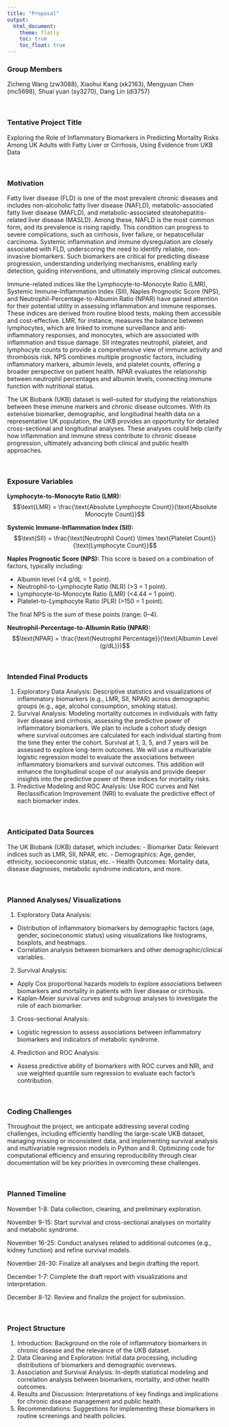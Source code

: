 ```yaml
---
title: "Proposal"
output: 
  html_document:
    theme: flatly
    toc: true
    toc_float: true
---
```


### Group Members
Zicheng Wang (zw3088), Xiaohui Kang (xk2163), Mengyuan Chen (mc5698), Shuai yuan (sy3270), Dang Lin (dl3757)

<br>

### Tentative Project Title
Exploring the Role of Inflammatory Biomarkers in Predicting Mortality Risks Among UK Adults with Fatty Liver or Cirrhosis, Using Evidence from UKB Data

<br>

### Motivation
Fatty liver disease (FLD) is one of the most prevalent chronic diseases and includes non-alcoholic fatty liver disease (NAFLD), metabolic-associated fatty liver disease (MAFLD), and metabolic-associated steatohepatitis-related liver disease (MASLD). Among these, NAFLD is the most common form, and its prevalence is rising rapidly. This condition can progress to severe complications, such as cirrhosis, liver failure, or hepatocellular carcinoma. Systemic inflammation and immune dysregulation are closely associated with FLD, underscoring the need to identify reliable, non-invasive biomarkers. Such biomarkers are critical for predicting disease progression, understanding underlying mechanisms, enabling early detection, guiding interventions, and ultimately improving clinical outcomes.

Immune-related indices like the Lymphocyte-to-Monocyte Ratio (LMR), Systemic Immune-Inflammation Index (SII), Naples Prognostic Score (NPS), and Neutrophil-Percentage-to-Albumin Ratio (NPAR) have gained attention for their potential utility in assessing inflammation and immune responses. These indices are derived from routine blood tests, making them accessible and cost-effective. LMR, for instance, measures the balance between lymphocytes, which are linked to immune surveillance and anti-inflammatory responses, and monocytes, which are associated with inflammation and tissue damage. SII integrates neutrophil, platelet, and lymphocyte counts to provide a comprehensive view of immune activity and thrombosis risk. NPS combines multiple prognostic factors, including inflammatory markers, albumin levels, and platelet counts, offering a broader perspective on patient health. NPAR evaluates the relationship between neutrophil percentages and albumin levels, connecting immune function with nutritional status.

The UK Biobank (UKB) dataset is well-suited for studying the relationships between these immune markers and chronic disease outcomes. With its extensive biomarker, demographic, and longitudinal health data on a representative UK population, the UKB provides an opportunity for detailed cross-sectional and longitudinal analyses. These analyses could help clarify how inflammation and immune stress contribute to chronic disease progression, ultimately advancing both clinical and public health approaches.

<br>

### Exposure Variables
**Lymphocyte-to-Monocyte Ratio (LMR):**
$$\text{LMR} = \frac{\text{Absolute Lymphocyte Count}}{\text{Absolute Monocyte Count}}$$

**Systemic Immune-Inflammation Index (SII):**
$$\text{SII} = \frac{\text{Neutrophil Count} \times \text{Platelet Count}}{\text{Lymphocyte Count}}$$

**Naples Prognostic Score (NPS):** \newline
This score is based on a combination of factors, typically including:

- Albumin level (<4 g/dL = 1 point). 
- Neutrophil-to-Lymphocyte Ratio (NLR) (>3 = 1 point). 
- Lymphocyte-to-Monocyte Ratio (LMR) (<4.44 = 1 point). 
- Platelet-to-Lymphocyte Ratio (PLR) (>150 = 1 point). 

The final NPS is the sum of these points (range: 0–4).

**Neutrophil-Percentage-to-Albumin Ratio (NPAR):**
$$\text{NPAR} = \frac{\text{Neutrophil Percentage}}{\text{Albumin Level (g/dL)}}$$

<br>

### Intended Final Products
1. Exploratory Data Analysis: Descriptive statistics and visualizations of inflammatory biomarkers (e.g., LMR, SII, NPAR) across demographic groups (e.g., age, alcohol consumption, smoking status). \newline 
2. Survival Analysis: Modeling mortality outcomes in individuals with fatty liver disease and cirrhosis, assessing the predictive power of inflammatory biomarkers. We plan to include a cohort study design where survival outcomes are calculated for each individual starting from the time they enter the cohort. Survival at 1, 3, 5, and 7 years will be assessed to explore long-term outcomes. We will use a multivariable logistic regression model to evaluate the associations between inflammatory biomarkers and survival outcomes. This addition will enhance the longitudinal scope of our analysis and provide deeper insights into the predictive power of these indices for mortality risks. \newline 
3. Predictive Modeling and ROC Analysis: Use ROC curves and Net Reclassification Improvement (NRI) to evaluate the predictive effect of each biomarker index.

<br>

### Anticipated Data Sources
The UK Biobank (UKB) dataset, which includes:
- Biomarker Data: Relevant indices such as LMR, SII, NPAR, etc.
- Demographics: Age, gender, ethnicity, socioeconomic status, etc.
- Health Outcomes: Mortality data, disease diagnoses, metabolic syndrome indicators, and more.

<br>

### Planned Analyses/ Visualizations
1. Exploratory Data Analysis:
- Distribution of inflammatory biomarkers by demographic factors (age, gender, socioeconomic status) using visualizations like histograms, boxplots, and heatmaps.
- Correlation analysis between biomarkers and other demographic/clinical variables.

2. Survival Analysis:
- Apply Cox proportional hazards models to explore associations between biomarkers and mortality in patients with liver disease or cirrhosis.
- Kaplan-Meier survival curves and subgroup analyses to investigate the role of each biomarker.

3. Cross-sectional Analysis:
- Logistic regression to assess associations between inflammatory biomarkers and indicators of metabolic syndrome.

4. Prediction and ROC Analysis:
- Assess predictive ability of biomarkers with ROC curves and NRI, and use weighted quantile sum regression to evaluate each factor's contribution.

<br>

### Coding Challenges
Throughout the project, we anticipate addressing several coding challenges, including efficiently handling the large-scale UKB dataset, managing missing or inconsistent data, and implementing survival analysis and multivariable regression models in Python and R. Optimizing code for computational efficiency and ensuring reproducibility through clear documentation will be key priorities in overcoming these challenges.

<br>

### Planned Timeline
November 1-8: Data collection, cleaning, and preliminary exploration. \newline 

November 9-15: Start survival and cross-sectional analyses on mortality and metabolic syndrome. \newline 

November 16-25: Conduct analyses related to additional outcomes (e.g., kidney function) and refine survival models. \newline 

November 26-30: Finalize all analyses and begin drafting the report. \newline 

December 1-7: Complete the draft report with visualizations and interpretation. \newline 

December 8-12: Review and finalize the project for submission.

<br>

### Project Structure
1. Introduction: Background on the role of inflammatory biomarkers in chronic disease and the relevance of the UKB dataset. \newline 
2. Data Cleaning and Exploration: Initial data processing, including distributions of biomarkers and demographic overviews. \newline 
3. Association and Survival Analysis: In-depth statistical modeling and correlation analysis between biomarkers, mortality, and other health outcomes. \newline 
4. Results and Discussion: Interpretations of key findings and implications for chronic disease management and public health. \newline 
5. Recommendations: Suggestions for implementing these biomarkers in routine screenings and health policies. \newline
